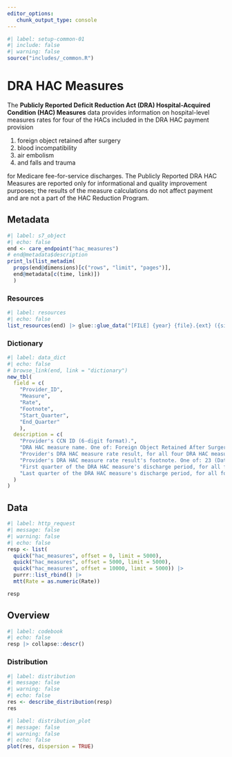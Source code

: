 ```yaml
---
editor_options: 
   chunk_output_type: console
---
```


```r
#| label: setup-common-01
#| include: false
#| warning: false
source("includes/_common.R")
```

# DRA HAC Measures {#care-drahac}

The __Publicly Reported Deficit Reduction Act (DRA) Hospital-Acquired Condition (HAC) Measures__ data provides information on hospital-level measures rates for four of the HACs included in the DRA HAC payment provision 

   1. foreign object retained after surgery
   1. blood incompatibility
   1. air embolism
   1. and falls and trauma

for Medicare fee-for-service discharges. The Publicly Reported DRA HAC Measures are reported only for informational and quality improvement purposes; the results of the measure calculations do not affect payment and are not a part of the HAC Reduction Program.

## Metadata

```r
#| label: s7_object
#| echo: false
end <- care_endpoint("hac_measures")
# end@metadata$description
print_ls(list_metadim(
  props(end@dimensions)[c("rows", "limit", "pages")], 
  end@metadata[c(time, link)])
  )
```

### Resources

```r
#| label: resources
#| echo: false
list_resources(end) |> glue::glue_data("[FILE] {year} {file}.{ext} ({size})")
```

### Dictionary

```r
#| label: data_dict
#| echo: false
# browse_link(end, link = "dictionary")
new_tbl(
  field = c(
    "Provider_ID", 
    "Measure", 
    "Rate", 
    "Footnote", 
    "Start_Quarter", 
    "End_Quarter"
    ),
  description = c(
    "Provider's CCN ID (6-digit format).",
    "DRA HAC measure name. One of: Foreign Object Retained After Surgery, Air Embolism, Blood Incompatibility, or Falls and Trauma (includes fractures, dislocations, intracranial injuries, crushing injuries, burns, other injuries).",
    "Provider's DRA HAC measure rate result, for all four DRA HAC measures. All four DRA HAC measures' rates are reported as observed rates per 1,000 discharges.",
    "Provider's DRA HAC measure rate result's footnote. One of: 23 (Data based on claims submitted to CMS by facility, which has since reported discrepancies in their claims data.)",
    "First quarter of the DRA HAC measure's discharge period, for all four DRA HAC measures.",
    "Last quarter of the DRA HAC measure's discharge period, for all four DRA HAC measures."
  )
)
```

## Data

```r
#| label: http_request
#| message: false
#| warning: false
#| echo: false
resp <- list(
  quick("hac_measures", offset = 0, limit = 5000),
  quick("hac_measures", offset = 5000, limit = 5000),
  quick("hac_measures", offset = 10000, limit = 5000)) |> 
  purrr::list_rbind() |> 
  mtt(Rate = as.numeric(Rate))

resp
```

## Overview

```r
#| label: codebook
#| echo: false
resp |> collapse::descr()
```

### Distribution

```r
#| label: distribution
#| message: false
#| warning: false
#| echo: false
res <- describe_distribution(resp)
res
```

```r
#| label: distribution_plot
#| message: false
#| warning: false
#| echo: false
plot(res, dispersion = TRUE)
```
